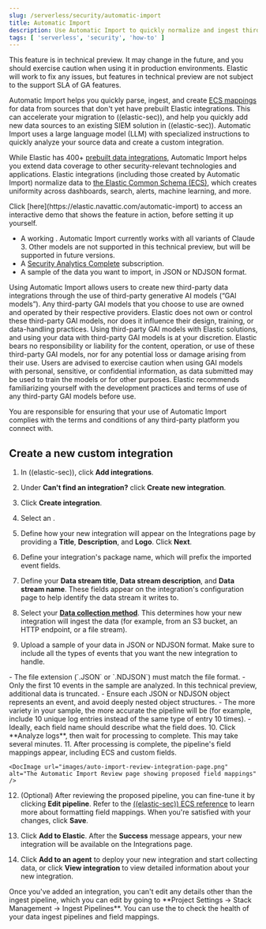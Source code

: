 ```yaml
---
slug: /serverless/security/automatic-import
title: Automatic Import
description: Use Automatic Import to quickly normalize and ingest third-party data.
tags: [ 'serverless', 'security', 'how-to' ]
---
```


<DocCallOut title="Technical preview" color="warning">
This feature is in technical preview. It may change in the future, and you should exercise caution when using it in production environments. Elastic will work to fix any issues, but features in technical preview are not subject to the support SLA of GA features.
</DocCallOut>

Automatic Import helps you quickly parse, ingest, and create [ECS mappings](https://www.elastic.co/elasticsearch/common-schema) for data from sources that don't yet have prebuilt Elastic integrations. This can accelerate your migration to ((elastic-sec)), and help you quickly add new data sources to an existing SIEM solution in ((elastic-sec)). Automatic Import uses a large language model (LLM) with specialized instructions to quickly analyze your source data and create a custom integration. 

While Elastic has 400+ [prebuilt data integrations](((integrations-docs))), Automatic Import helps you extend data coverage to other security-relevant technologies and applications. Elastic integrations (including those created by Automatic Import) normalize data to [the Elastic Common Schema (ECS)](https://www.elastic.co/guide/en/ecs/current/ecs-reference.html), which creates uniformity across dashboards, search, alerts, machine learning, and more. 


<DocCallOut title="Tip">
Click [here](https://elastic.navattic.com/automatic-import) to access an interactive demo that shows the feature in action, before setting it up yourself.
</DocCallOut>

<DocCallOut title="Requirements">

- A working <DocLink slug="/serverless/security/connect-to-bedrock" text="Amazon Bedrock connector"/>. Automatic Import currently works with all variants of Claude 3. Other models are not supported in this technical preview, but will be supported in future versions.
- A [Security Analytics Complete](https://www.elastic.co/pricing/serverless-security) subscription.
- A sample of the data you want to import, in JSON or NDJSON format. 

</DocCallOut>

<DocCallOut color="warning" title="Important">
Using Automatic Import allows users to create new third-party data integrations through the use of third-party generative AI models (“GAI models”). Any third-party GAI models that you choose to use are owned and operated by their respective providers. Elastic does not own or control these third-party GAI models, nor does it influence their design, training, or data-handling practices. Using third-party GAI models with Elastic solutions, and using your data with third-party GAI models is at your discretion. Elastic bears no responsibility or liability for the content, operation, or use of these third-party GAI models, nor for any potential loss or damage arising from their use. Users are advised to exercise caution when using GAI models with personal, sensitive, or confidential information, as data submitted may be used to train the models or for other purposes. Elastic recommends familiarizing yourself with the development practices and terms of use of any third-party GAI models before use.

You are responsible for ensuring that your use of Automatic Import complies with the terms and conditions of any third-party platform you connect with.
</DocCallOut>


## Create a new custom integration

1. In ((elastic-sec)), click **Add integrations**.
2. Under **Can't find an integration?** click **Create new integration**.

    <DocImage url="images/auto-import-create-new-integration-button.png" alt="The Integrations page with the Create new integration button highlighted" />

3. Click **Create integration**.
4. Select an <DocLink slug="/serverless/security/connect-to-bedrock" text="Amazon Bedrock connector"/>. 
5. Define how your new integration will appear on the Integrations page by providing a **Title**, **Description**, and **Logo**.  Click **Next**.
6. Define your integration's package name, which will prefix the imported event fields. 
7. Define your **Data stream title**, **Data stream description**, and **Data stream name**. These fields appear on the integration's configuration page to help identify the data stream it writes to.
8. Select your [**Data collection method**](https://www.elastic.co/guide/en/beats/filebeat/current/configuration-filebeat-options.html). This determines how your new integration will ingest the data (for example, from an S3 bucket, an HTTP endpoint, or a file stream).
9. Upload a sample of your data in JSON or NDJSON format. Make sure to include all the types of events that you want the new integration to handle. 
<DocCallOut title="Best practices for sample data"> 
- The file extension (`.JSON` or `.NDJSON`) must match the file format.
- Only the first 10 events in the sample are analyzed. In this technical preview, additional data is truncated. 
- Ensure each JSON or NDJSON object represents an event, and avoid deeply nested object structures. 
- The more variety in your sample, the more accurate the pipeline will be (for example, include 10 unique log entries instead of the same type of entry 10 times).
- Ideally, each field name should describe what the field does.
</DocCallOut>
10. Click **Analyze logs**, then wait for processing to complete. This may take several minutes.
11. After processing is complete, the pipeline's field mappings appear, including ECS and custom fields.

    <DocImage url="images/auto-import-review-integration-page.png" alt="The Automatic Import Review page showing proposed field mappings" />

12. (Optional) After reviewing the proposed pipeline, you can fine-tune it by clicking **Edit pipeline**. Refer to the [((elastic-sec)) ECS reference](https://www.elastic.co/guide/en/security/current/siem-field-reference.html) to learn more about formatting field mappings. When you're satisfied with your changes, click **Save**. 

    <DocImage url="images/auto-import-edit-pipeline.gif" alt="A gif showing the user clicking the edit pipeline button and viewing the ingest pipeline flyout" />

13. Click **Add to Elastic**. After the **Success** message appears, your new integration will be available on the Integrations page. 

    <DocImage url="images/auto-import-success-message.png" alt="The Automatic Import success message" />

14. Click **Add to an agent** to deploy your new integration and start collecting data, or click **View integration** to view detailed information about your new integration. 

<DocCallOut title="Note">
Once you've added an integration, you can't edit any details other than the ingest pipeline, which you can edit by going to **Project Settings → Stack Management → Ingest Pipelines**. 
</DocCallOut>

<DocCallOut title="Tip">
You can use the <DocLink slug="/serverless/security/data-quality-dash" text="Data Quality dashboard"/> to check the health of your data ingest pipelines and field mappings.
</DocCallOut>






